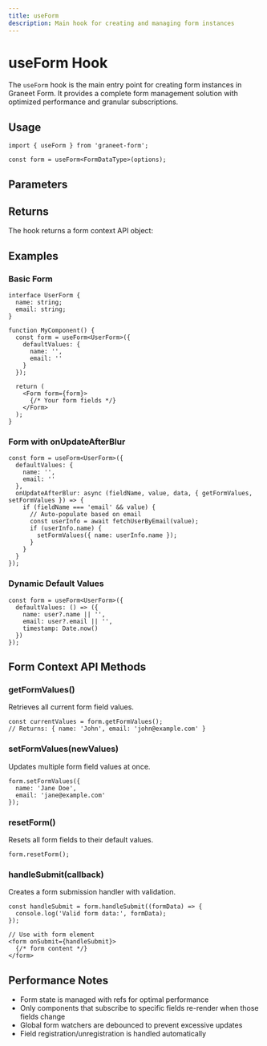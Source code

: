 ```yaml
---
title: useForm
description: Main hook for creating and managing form instances
---
```


# useForm Hook

The `useForm` hook is the main entry point for creating form instances in Graneet Form. It provides a complete form management solution with optimized performance and granular subscriptions.

## Usage

```tsx
import { useForm } from 'graneet-form';

const form = useForm<FormDataType>(options);
```

## Parameters

<AutoTypeTable path="../../packages/graneet-form/src/form/hooks/use-form.ts" name="UseFormOptions" />

## Returns

The hook returns a form context API object:

<AutoTypeTable path="../../packages/graneet-form/src/form/contexts/form-context.ts" name="FormContextApi" />

## Examples

### Basic Form

```tsx
interface UserForm {
  name: string;
  email: string;
}

function MyComponent() {
  const form = useForm<UserForm>({
    defaultValues: {
      name: '',
      email: ''
    }
  });

  return (
    <Form form={form}>
      {/* Your form fields */}
    </Form>
  );
}
```

### Form with onUpdateAfterBlur

```tsx
const form = useForm<UserForm>({
  defaultValues: {
    name: '',
    email: ''
  },
  onUpdateAfterBlur: async (fieldName, value, data, { getFormValues, setFormValues }) => {
    if (fieldName === 'email' && value) {
      // Auto-populate based on email
      const userInfo = await fetchUserByEmail(value);
      if (userInfo.name) {
        setFormValues({ name: userInfo.name });
      }
    }
  }
});
```

### Dynamic Default Values

```tsx
const form = useForm<UserForm>({
  defaultValues: () => ({
    name: user?.name || '',
    email: user?.email || '',
    timestamp: Date.now()
  })
});
```

## Form Context API Methods

### getFormValues()

Retrieves all current form field values.

```tsx
const currentValues = form.getFormValues();
// Returns: { name: 'John', email: 'john@example.com' }
```

### setFormValues(newValues)

Updates multiple form field values at once.

```tsx
form.setFormValues({
  name: 'Jane Doe',
  email: 'jane@example.com'
});
```

### resetForm()

Resets all form fields to their default values.

```tsx
form.resetForm();
```

### handleSubmit(callback)

Creates a form submission handler with validation.

```tsx
const handleSubmit = form.handleSubmit((formData) => {
  console.log('Valid form data:', formData);
});

// Use with form element
<form onSubmit={handleSubmit}>
  {/* form content */}
</form>
```

## Performance Notes

- Form state is managed with refs for optimal performance
- Only components that subscribe to specific fields re-render when those fields change
- Global form watchers are debounced to prevent excessive updates
- Field registration/unregistration is handled automatically